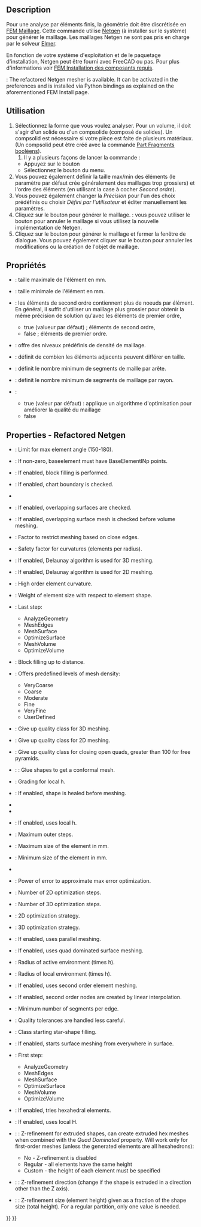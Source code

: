 <languages/>

{{Docnav/fr
|[[FEM_ConstantVacuumPermittivity/fr|Constante de permittivité du vide]]
|[[FEM_MeshGmshFromShape/fr|Mailler avec Gmsh]]
|[[FEM_Workbench/fr|Atelier FEM]]
|IconL=FEM_ConstantVacuumPermittivity.svg
|IconR=FEM_MeshGmshFromShape.svg
|IconC=Workbench_FEM.svg
}}

{{GuiCommandContainer
|
{{GuiCommand/fr
|Name=FEM MeshNetgenFromShape
|Name/fr=FEM Mailler avec Netgen
|MenuLocation=Maillage → Mailler avec le mailleur Netgen
|Workbenches=[[FEM_Workbench/fr|FEM]]
|SeeAlso=[[FEM_tutorial/fr|FEM Tutoriel]]
}}
{{GuiCommandFemInfo/fr
|Solvers=CalculiX, Mystran, Z88
}}
}}

==Description==

Pour une analyse par éléments finis, la géométrie doit être discrétisée en [[FEM_Mesh/fr|FEM Maillage]]. Cette commande utilise [https://www.ngsolve.org/ Netgen] (à installer sur le système) pour générer le maillage. Les maillages Netgen ne sont pas pris en charge par le solveur [[FEM_SolverElmer/fr|Elmer]].

En fonction de votre système d'exploitation et de le paquetage d'installation, Netgen peut être fourni avec FreeCAD ou pas. Pour plus d'informations voir [[FEM_Install/fr#Netgen|FEM Installation des composants requis]].

{{Version|1.0}}: The refactored Netgen mesher is available. It can be activated in the preferences and is installed via Python bindings as explained on the aforementioned FEM Install page.

<span id="Usage"></span>
==Utilisation==

# Sélectionnez la forme que vous voulez analyser. Pour un volume, il doit s'agir d'un solide ou d'un compsolide (composé de solides). Un compsolid est nécessaire si votre pièce est faite de plusieurs matériaux. (Un compsolid peut être créé avec la commande [[Part_BooleanFragments/fr|Part Fragments booléens]]).
## Il y a plusieurs façons de lancer la commande :
#* Appuyez sur le bouton {{Button|[[Image:FEM_MeshNetgenFromShape.svg|16px]] [[FEM_MeshNetgenFromShape/fr|Mailler avec le mailleur Netgen]]}}
#* Sélectionnez le bouton {{MenuCommand|Maillage → [[Image:FEM_MeshGmshFromShape.svg|16px]] Mailler avec le mailleur Netgen}} du menu.
# Vous pouvez également définir la taille max/min des éléments (le paramètre par défaut crée généralement des maillages trop grossiers) et l'ordre des éléments (en utilisant la case à cocher ''Second ordre'').
# Vous pouvez également changer la ''Précision'' pour l'un des choix prédéfinis ou choisir ''Défini par l'utilisateur'' et éditer manuellement les paramètres.
# Cliquez sur le bouton {{Button|Appliquer}} pour générer le maillage. {{Version/fr|1.0}} : vous pouvez utiliser le bouton {{Button|Annuler}} pour annuler le maillage si vous utilisez la nouvelle implémentation de Netgen.
# Cliquez sur le bouton {{Button|OK}} pour générer le maillage et fermer la fenêtre de dialogue. Vous pouvez également cliquer sur le bouton {{Button|Annuler}} pour annuler les modifications ou la création de l'objet de maillage.

<span id="Properties_-_Legacy_Netgen"></span>
<div class="mw-translate-fuzzy">
== Propriétés ==
</div>

* {{PropertyData|Max. Size}} : taille maximale de l'élément en mm.
* {{PropertyData|Min. Size}} : taille minimale de l'élément en mm. {{Version/fr|1.0}}
* {{PropertyData|Second order}} : les éléments de second ordre contiennent plus de noeuds par élément. En général, il suffit d'utiliser un maillage plus grossier pour obtenir la même précision de solution qu'avec les éléments de premier ordre,
** true (valueur par défaut) ; éléments de second ordre,
** false ; éléments de premier ordre. 
* {{PropertyData|Fineness}} : offre des niveaux prédéfinis de densité de maillage.
* {{PropertyData|Growth Rate}} : définit de combien les éléments adjacents peuvent différer en taille.
* {{PropertyData|Nb. Segs per Edge}} : définit le nombre minimum de segments de maille par arête.
* {{PropertyData|Nb. Segs per Radius}} : définit le nombre minimum de segments de maillage par rayon.
* {{PropertyData|Optimize}} :
** true (valeur par défaut) : applique un algorithme d'optimisation pour améliorer la qualité du maillage
** false

== Properties - Refactored Netgen ==

* {{PropertyData|Bad Element Limit}}: Limit for max element angle (150-180).
* {{PropertyData|Base Element Np}}: If non-zero, baseelement must have BaseElementlNp points.
* {{PropertyData|Block Fill}}: If enabled, block filling is performed.
* {{PropertyData|Check Chart Boundary}}: If enabled, chart boundary is checked.
* {{PropertyData|Check Impossible}}
* {{PropertyData|Check Overlap}}: If enabled, overlapping surfaces are checked.
* {{PropertyData|Check Overlapping Boundary}}: If enabled, overlapping surface mesh is checked before volume meshing.
* {{PropertyData|Close Edge Factor}}: Factor to restrict meshing based on close edges.
* {{PropertyData|Curvature Safety}}: Safety factor for curvatures (elements per radius).
* {{PropertyData|Delaunay}}: If enabled, Delaunay algorithm is used for 3D meshing.
* {{PropertyData|Delaunay2d}}: If enabled, Delaunay algorithm is used for 2D meshing.
* {{PropertyData|Element Order}}: High order element curvature.
* {{PropertyData|Element Size Weight}}: Weight of element size with respect to element shape.
* {{PropertyData|End Step}}: Last step:
** AnalyzeGeometry
** MeshEdges
** MeshSurface
** OptimizeSurface
** MeshVolume
** OptimizeVolume
* {{PropertyData|Fill Distance}}: Block filling up to distance.
* {{PropertyData|Fineness}}: Offers predefined levels of mesh density:
** VeryCoarse
** Coarse
** Moderate
** Fine
** VeryFine
** UserDefined
* {{PropertyData|Give Up Tolerance}}: Give up quality class for 3D meshing.
* {{PropertyData|Give Up Tolerance2d}}: Give up quality class for 2D meshing.
* {{PropertyData|Give Up Tolerance Open Quads}}: Give up quality class for closing open quads, greater than 100 for free pyramids.
* {{PropertyData|Glue}}: {{Version|1.1}}: Glue shapes to get a conformal mesh.
* {{PropertyData|Growth Rate}}: Grading for local h.
* {{PropertyData|Heal Shape}}: If enabled, shape is healed before meshing.
* {{PropertyData|Invert Tets}}
* {{PropertyData|Invert Trigs}}
* {{PropertyData|Local H}}: If enabled, uses local h.
* {{PropertyData|Max Outer Steps}}: Maximum outer steps.
* {{PropertyData|Max Size}}: Maximum size of the element in mm.
* {{PropertyData|Min Size}}: Minimum size of the element in mm.
* {{PropertyData|Only3d Domain Nr}}
* {{PropertyData|Optimization Error Power}}: Power of error to approximate max error optimization.
* {{PropertyData|Optimization Steps2d}}: Number of 2D optimization steps.
* {{PropertyData|Optimization Steps3d}}: Number of 3D optimization steps.
* {{PropertyData|Optimize2d}}: 2D optimization strategy.
* {{PropertyData|Optimize3d}}: 3D optimization strategy.
* {{PropertyData|Parallel Meshing}}: If enabled, uses parallel meshing.
* {{PropertyData|Quad Dominated}}: If enabled, uses quad dominated surface meshing.
* {{PropertyData|Relinner Safety}}: Radius of active environment (times h).
* {{PropertyData|Safety}}: Radius of local environment (times h).
* {{PropertyData|Second Order}}: If enabled, uses second order element meshing.
* {{PropertyData|Second Order Linear}}: If enabled, second order nodes are created by linear interpolation.
* {{PropertyData|Segments Per Edge}}: Minimum number of segments per edge.
* {{PropertyData|Sloppy}}: Quality tolerances are handled less careful.
* {{PropertyData|Star Shape Class}}: Class starting star-shape filling.
* {{PropertyData|Start In Surface}}: If enabled, starts surface meshing from everywhere in surface.
* {{PropertyData|Start Step}}: First step:
** AnalyzeGeometry
** MeshEdges
** MeshSurface
** OptimizeSurface
** MeshVolume
** OptimizeVolume
* {{PropertyData|Try Hexes}}: If enabled, tries hexahedral elements.
* {{PropertyData|Use Local H}}: If enabled, uses local H.
* {{PropertyData|ZRefine}}: {{Version|1.1}}: Z-refinement for extruded shapes, can create extruded hex meshes when combined with the ''Quad Dominated'' property. Will work only for first-order meshes (unless the generated elements are all hexahedrons):
** No - Z-refinement is disabled
** Regular - all elements have the same height
** Custom - the height of each element must be specified
* {{PropertyData|ZRefine Direction}}: {{Version|1.1}}: Z-refinement direction (change if the shape is extruded in a direction other than the Z axis).
* {{PropertyData|ZRefine Size}}: {{Version|1.1}}: Z-refinement size (element height) given as a fraction of the shape size (total height). For a regular partition, only one value is needed.


{{Docnav/fr
|[[FEM_ConstantVacuumPermittivity/fr|Constante de permittivité du vide]]
|[[FEM_MeshGmshFromShape/fr|Mailler avec Gmsh]]
|[[FEM_Workbench/fr|Atelier FEM]]
|IconL=FEM_ConstantVacuumPermittivity.svg
|IconR=FEM_MeshGmshFromShape.svg
|IconC=Workbench_FEM.svg
}}

{{FEM Tools navi{{#translation:}}}}
{{Userdocnavi{{#translation:}}}}